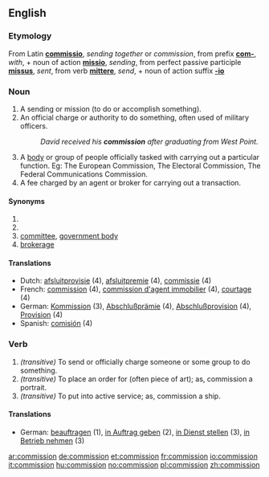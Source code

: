 ==English==

===Etymology===
From Latin '''[[commissio]]''', ''sending together'' or ''commission'', from prefix '''[[com-]]''', ''with'', + noun of action '''[[missio]]''', ''sending'', from perfect passive participle '''[[missus]]''', ''sent'', from verb '''[[mittere]]''', ''send'', + noun of action suffix '''[[-io]]'''

===Noun===
{{en-noun-reg}}

# A sending or mission (to do or accomplish something).
# An official charge or authority to do something, often used of military officers.
#:''David received his '''commission''' after graduating from West Point.''
# A [[body]] or group of people officially tasked with carrying out a particular function.  Eg: The European Commission, The Electoral Commission, The Federal Communications Commission.
# A fee charged by an agent or broker for carrying out a transaction.

====Synonyms====
#<br>
#<br>
#[[committee]], [[government body]]
#[[brokerage]]

====Translations====
{{rfc-trans}}
*Dutch: [[afsluitprovisie]] {{f}} (4), [[afsluitpremie]] {{f}} (4), [[commissie]] {{f}} (4)
*French: [[commission#French|commission]] {{f}} (4), [[commission d'agent immobilier]] {{f}} (4), [[courtage]] {{m}} (4)
*German: [[Kommission]] {{f}} (3), [[Abschlußprämie]] {{f}} (4), [[Abschlußprovision]] {{f}} (4), [[Provision]] {{f}} (4)
*Spanish: [[comisión]] {{f}} (4)

===Verb===
{{en-infl-reg-consonant|commission||}}

# ''(transitive)'' To send or officially charge someone or some group to do something.
# ''(transitive)'' To place an order for (often piece of art); as, commission a portrait.
# ''(transitive)'' To put into active service; as, commission a ship.

====Translations====
{{rfc-trans}}
*German: [[beauftragen]] (1), [[in Auftrag geben]] (2), [[in Dienst stellen]] (3), [[in Betrieb nehmen]] (3)

[[ar:commission]]
[[de:commission]]
[[et:commission]]
[[fr:commission]]
[[io:commission]]
[[it:commission]]
[[hu:commission]]
[[no:commission]]
[[pl:commission]]
[[zh:commission]]